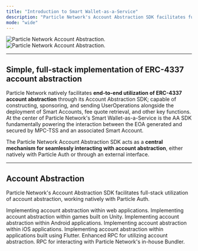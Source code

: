```yaml
---
title: "Introduction to Smart Wallet-as-a-Service"
description: "Particle Network's Account Abstraction SDK facilitates full-stack utilization of AA, working natively with Particle Auth."
mode: "wide"
---
```


<img
  className="block dark:hidden"
  src="/api/aa/images/aa.png"
  alt="Particle Network Account Abstraction."
/>
<img
  className="hidden dark:block"
  src="/api/aa/images/aa.png"
  alt="Particle Network Account Abstraction."
/>

***

## Simple, full-stack implementation of ERC-4337 account abstraction

Particle Network natively facilitates **end-to-end utilization of ERC-4337 account abstraction** through its Account Abstraction SDK; capable of constructing, sponsoring, and sending UserOperations alongside the deployment of Smart Accounts, fee quote retrieval, and other key functions. At the center of Particle Network's Smart Wallet-as-a-Service is the AA SDK fundamentally powering the interaction between the EOA generated and secured by MPC-TSS and an associated Smart Account.

The Particle Network Account Abstraction SDK acts as a **central mechanism for seamlessly interacting with account abstraction**, either natively with Particle Auth or through an external interface.

*** 

## Account Abstraction

Particle Network's Account Abstraction SDK facilitates full-stack utilization of account abstraction, working natively with Particle Auth.

<CardGroup cols={3}>
  <Card title="Web SDK" href="/api/aa/sdks/desktop/web">
    Implementing account abstraction within web applications.
  </Card>
  <Card title="Unity SDK" href="/api/aa/sdks/mobile/unity">
    Implementing account abstraction within games built on Unity.
  </Card>
  <Card title="Android SDK" href="/api/aa/sdks/mobile/android">
    Implementing account abstraction within Android applications.
  </Card>
  <Card title="iOS SDK" href="/api/aa/sdks/mobile/ios">
    Implementing account abstraction within iOS applications.
  </Card>
  <Card title="Flutter SDK" href="/api/aa/sdks/mobile/flutter">
    Implementing account abstraction within applications built using Flutter.
  </Card>
  <Card title="Account Abstraction RPC" href="/api/aa/rpc/getsmartaccount">
    Enhanced RPC for utilizing account abstraction.
  </Card>
  <Card title="Bundler RPC" href="/api/aa/bundler/getuseroperationreceipt">
    RPC for interacting with Particle Network's in-house Bundler.
  </Card>
</CardGroup>
